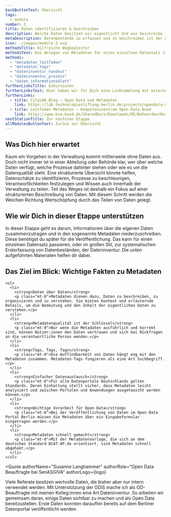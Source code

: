 ```yaml
---
backButtonText: Übersicht
tags:
  - module
number: 2
title: Daten identifizieren & beschreiben
description: Welche Daten besitzen wir eigentlich? Und wie beschreibe ich meine Daten, damit sie bestmöglich, gefunden, verstanden und genutzt werden können?
metaDescription: Datenbestände zu erfassen und zu beschreiben ist der erste Schritt Richtung Open Data
icon: ./images/module-2.svg
methodsTitle: Hilfreiche Wegbegleiter
methodsText: Das Anlegen von Metadaten für einen einzelnen Datensatz ist schnell gemacht - das Template gibt den Prozess vor. Die Durchführung einer Dateninventur kann dagegen eine komplexere Aufgabe sein. Die hier vorgestellten Materialen geben dir eine Hilfestellung und unterstützen bei einer strukturierten Vorgehensweise.
methods:
  - "metadaten_leitfaden"
  - "metadaten_tags"
  - "dateninventur_handout"
  - "dateninventur_prozess"
  - "daten_informationsblatt"
furtherLinksTitle: Exkursionen
furtherLinksText: Hier haben wir für Dich eine Linksammlung mit externen Ressourcen zusammengetragen. Falls Du noch tiefer ins Thema einsteigen willst – wünschen wir viel Spaß beim Stöbern!
furtherLinks:
  - title: CityLAB Blog – Open Data und Metadaten
    link: https://lab.technologiestiftung-berlin.de/projects/opendata-metadata-dcat-ap/de/
  - title: Leitfaden Metadaten – Kompetenzzentrum Open Data Bund
    link: https://www.bva.bund.de/SharedDocs/Downloads/DE/Behoerden/Beratung/Methoden/open_data_leitfaden_metadaten.pdf?__blob=publicationFile&v=6
nextStationTitle: Zur nächsten Etappe
allModulesButtonText: Zurück zur Übersicht
---
```


## Was Dich hier erwartet

Kaum ein Vorgehen in der Verwaltung kommt mittlerweile ohne Daten aus. Doch nicht immer ist in einer Abteilung oder Behörde klar, wer über welche Daten verfügt, welche Prozesse dahinter stehen oder wie es um die Datenqualität steht. Eine strukturierte Übersicht könnte helfen, Datenschätze zu identifizieren, Prozesse zu beschleunigen, Verantwortlichkeiten festzulegen und Wissen auch innerhalb der Verwaltung zu teilen. Teil des Weges ist deshalb ein Fokus auf einer strukturierten Beschreibung von Daten. Mit diesem Schritt werden die Weichen Richtung Wertschöpfung durch das Teilen von Daten gelegt.

## Wie wir Dich in dieser Etappe unterstützen

In dieser Etappe geht es darum, Informationen über die eigenen Daten zusammenzutragen und in den sogenannte Metadaten niederzuschreiben. Diese benötigst du später für die Veröffentlichung. Das kann für einen einzelnen Datensatz passieren, oder im großen Stil, zur systematischen Ersterfassung von Datenbeständen, der Dateninventur. Die unten aufgeführten Materialen helfen dir dabei.

<TextContentSection class="bg-bg-alt px-4 sm:px-6">
    <h2>Das Ziel im Blick: Wichtige Fakten zu Metadaten</h2>

    <ul>
      <li>
        <strong>Daten über Daten</strong>
        <p class="mt-0">Metadaten dienen dazu, Daten zu beschreiben, zu organisieren und zu verstehen. Sie bieten Kontext und erläuternde Details, um die Bedeutung und den Inhalt der eigentlichen Daten zu verstehen.</p>
      </li>
      <li>
        <strong>Metadatenqualität ist der Schlüssel</strong>
        <p class="mt-0">Nur wenn die Metadaten ausführlich und korrekt sind, können Nutzer:innen den Daten vertrauen und sich bei Rückfragen an die verantwortliche Person wenden.</p>
      </li>
      <li>
        <strong>Tags, Tags, Tags</strong>
        <p class="mt-0">Die Auffindbarkeit von Daten hängt eng mit den Metadaten zusammen. Metadaten-Tags fungieren als eine Art Suchbegriff.</p>
      </li>
      <li>
        <strong>Einfacher Datenaustausch</strong>
        <p class="mt-0">Für alle Datenportale Deutschlands gelten Standards. Deren Einhaltung stellt sicher, dass Metadaten leicht analysiert und zwischen Portalen und Anwendungen ausgetauscht werden können.</p>
      </li>
      <li>
        <strong>Wichtige Vorarbeit für Open Data</strong>
        <p class="mt-0">Bei der Veröffentlichung von Daten im Open Data Portal Berlin müssen die Metadaten über ein Eingabeformular eingetragen werden.</p>
      </li>
      <li>
        <strong>Metadaten schnell gemacht</strong>
        <p class="mt-0">Mit der Metadatenvorlage, die sich an dem deutschen Standard DCAT-AP.de orientiert, sind Metadaten schnell abgehakt.</p>
      </li>
    </ul>

</TextContentSection>


<Quote
  authorName="Susanne Langhammer"
  authorRole="Open Data Beauftragte bei SenASGIVA"
  authorLogo={logo}
>
  Viele Referate besitzen wertvolle Daten, die bisher aber nur intern verwendet
  werden. Mit Unterstützung der ODIS mache ich als OD-Beauftragte mit meinen
  Kolleg:innen eine Art Dateninventur. So arbeiten wir gemeinsam daran, einige
  Daten sichtbar zu machen und als Open Data bereitzustellen. Erste Daten
  konnten daraufhin bereits auf dem Berliner Datenportal veröffentlicht werden.
</Quote>
